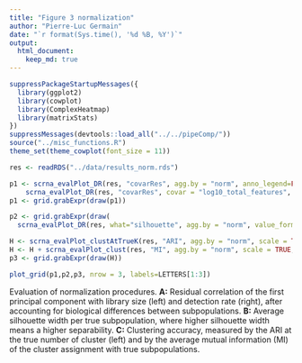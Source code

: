 ```yaml
---
title: "Figure 3 normalization"
author: "Pierre-Luc Germain"
date: "`r format(Sys.time(), '%d %B, %Y')`"
output:
  html_document:
    keep_md: true
---
```


```r
suppressPackageStartupMessages({
  library(ggplot2)
  library(cowplot)
  library(ComplexHeatmap)
  library(matrixStats)
})
suppressMessages(devtools::load_all("../../pipeComp/"))
source("../misc_functions.R")
theme_set(theme_cowplot(font_size = 11))
```

```r
res <- readRDS("../data/results_norm.rds")
```

```r
p1 <- scrna_evalPlot_DR(res, "covarRes", agg.by = "norm", anno_legend=FALSE) +
    scrna_evalPlot_DR(res, "covarRes", covar = "log10_total_features", agg.by = "norm", anno_legend=FALSE)
p1 <- grid.grabExpr(draw(p1))

p2 <- grid.grabExpr(draw(
  scrna_evalPlot_DR(res, what="silhouette", agg.by = "norm", value_format = "", show_heatmap_legend = TRUE)))

H <- scrna_evalPlot_clustAtTrueK(res, "ARI", agg.by = "norm", scale = TRUE, reorder_rows = TRUE, anno_legend=FALSE)
H <- H + scrna_evalPlot_clust(res, "MI", agg.by = "norm", scale = TRUE, reorder_rows=row.names(H@matrix), anno_legend=FALSE)
p3 <- grid.grabExpr(draw(H))
```

```r
plot_grid(p1,p2,p3, nrow = 3, labels=LETTERS[1:3])
```

Evaluation of normalization procedures. **A:** Residual correlation of the first principal component with library size (left) and detection rate (right), after accounting for biological differences between subpopulations. **B:** Average silhouette width per true subpopulation, where higher silhouette width means a higher separability. **C:** Clustering accuracy, measured by the ARI at the true number of cluster (left) and by the average mutual information (MI) of the cluster assignment with true subpopulations.
